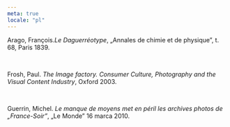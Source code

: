 ```yaml
---
meta: true
locale: "pl"
---
```


Arago, François.*Le Daguerréotype*, „Annales de chimie et de physique”, t. 68, Paris 1839.

<br />

Frosh, Paul. *The Image factory. Consumer Culture, Photography and the Visual Content Industry*, Oxford 2003.

<br />

Guerrin, Michel. *Le manque de moyens met en péril les archives photos de „France-Soir”*, „Le Monde” 16 marca 2010.
